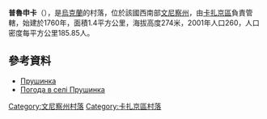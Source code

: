 {{coord|49|39|2|N|28|53|14|E|scale:30000|display=title}}

'''普魯申卡'''（{{lang-uk|Прушинка}}），是[[烏克蘭|烏克蘭]]的村落，位於該國西南部[[文尼察州|文尼察州]]，由[[卡扎京區|卡扎京區]]負責管轄，始建於1760年，面積1.4平方公里，海拔高度274米，2001年人口260，人口密度每平方公里185.85人。

==參考資料==
* [http://w1.c1.rada.gov.ua/pls/z7502/A005?rdat1=19.11.2012&rf7571=2025 Прушинка]{{dead link|date=2018年3月 |bot=InternetArchiveBot |fix-attempted=yes }}
* [http://weather.in.ua/ua/vinnickaja/21810 Погода в селі Прушинка] {{Wayback|url=http://weather.in.ua/ua/vinnickaja/21810 |date=20111220115205 }}

[[Category:文尼察州村落|Category:文尼察州村落]]
[[Category:卡扎京區村落|Category:卡扎京區村落]]


{{Vinnytsia-geo-stub}}
